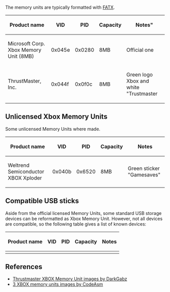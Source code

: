 The memory units are typically formatted with [[FATX]].

{| class="wikitable"
! Product name !! VID !! PID !! Capacity !! Notes" 
|-
| Microsoft Corp. Xbox Memory Unit (8MB) || 0x045e || 0x0280 || 8MB || Official one 
|-
| ThrustMaster, Inc. || 0x044f || 0x0f0c || 8MB || Green logo Xbox and white "Trustmaster
|}


== Unlicensed Xbox Memory Units ==
Some unlicensed Memory Units where made. 

{| class="wikitable"
! Product name !! VID !! PID !! Capacity !! Notes
|-
| Weltrend Semiconductor XBOX Xploder || 0x040b || 0x6520 || 8MB || Green sticker "Gamesaves" 
|}

== Compatible USB sticks ==

Aside from the official licensed Memory Units, some standard USB storage devices can be reformatted as Xbox Memory Unit.
However, not all devices are compatible, so the following table gives a list of known devices:

{| class="wikitable"
! Product name !! VID !! PID !! Capacity !! Notes
|-
|}
== References ==

* [http://imgur.com/a/8QmDA Thrustmaster XBOX Memory Unit images by DarkGabz]
* [http://imgur.com/gallery/M0PZ6 3 XBOX memory units images by CodeAsm]